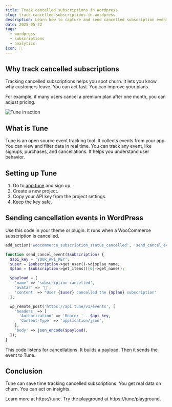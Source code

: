 ```yaml
---
title: Track cancelled subscriptions in Wordpress
slug: track-cancelled-subscriptions-in-wordpress
description: Learn how to capture and send cancelled subscription events from WordPress to Tune for better churn insights and reporting.
date: 2025-05-22
tags:
  - wordpress
  - subscriptions
  - analytics
icon: 🔕
---
```


## Why track cancelled subscriptions

Tracking cancelled subscriptions helps you spot churn. It lets you know why customers leave. You can act fast. You can improve your plans.

For example, if many users cancel a premium plan after one month, you can adjust pricing.

<img src="https://tune/images/pitch/ops_insitu.jpg" alt="Tune in action"/>

## What is Tune

Tune is an open source event tracking tool. It collects events from your app. You can view and filter data in real time. You can track any event, like signups, purchases, and cancellations. It helps you understand user behavior.

## Setting up Tune

1. Go to [app.tune](https://app.tune) and sign up.
2. Create a new project.
3. Copy your API key from the project settings.
4. Keep the key safe.

## Sending cancellation events in WordPress

Use this code in your theme or plugin. It runs when a WooCommerce subscription is cancelled.

```php
add_action('woocommerce_subscription_status_cancelled', 'send_cancel_event', 10, 1);

function send_cancel_event($subscription) {
  $api_key = 'YOUR_API_KEY';
  $user = $subscription->get_user()->display_name;
  $plan = $subscription->get_items()[0]->get_name();

  $payload = [
    'name' => 'subscription cancelled',
    'avatar' => '🔕',
    'content' => "User {$user} cancelled the {$plan} subscription"
  ];

  wp_remote_post('https://api.tune/v1/events', [
    'headers' => [
      'Authorization' => 'Bearer ' . $api_key,
      'Content-Type' => 'application/json',
    ],
    'body' => json_encode($payload),
  ]);
}
```

This code listens for cancellations. It builds a payload. Then it sends the event to Tune.

## Conclusion

Tune can save time tracking cancelled subscriptions. You get real data on churn. You can act on insights.

Learn more at https://tune. Try the playground at https://tune/playground.
